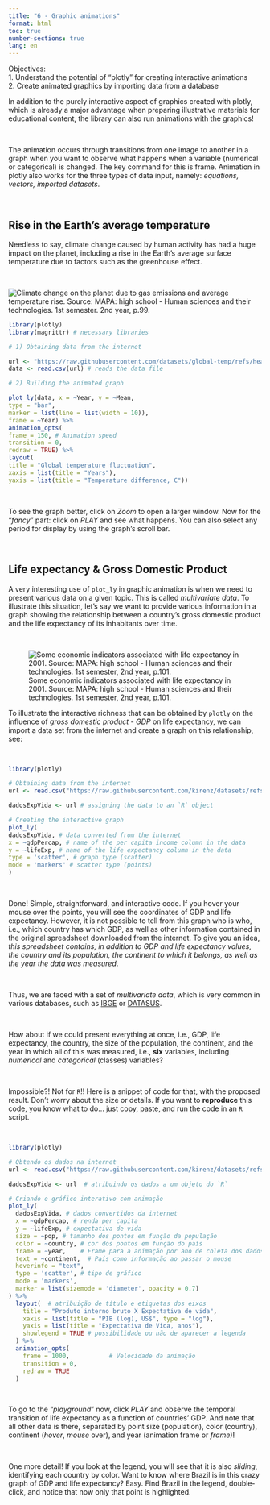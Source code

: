 ```yaml
---
title: "6 - Graphic animations"
format: html
toc: true
number-sections: true
lang: en
---
```



<div class = "reminder-objetivos">
Objectives:\
1. Understand the potential of "plotly" for creating interactive animations\
2. Create animated graphics by importing data from a database
</div>


| In addition to the purely interactive aspect of graphics created with plotly, which is already a major advantage when preparing illustrative materials for educational content, the library can also run animations with the graphics!
\

| The animation occurs through transitions from one image to another in a graph when you want to observe what happens when a variable (numerical or categorical) is changed. The key command for this is frame. Animation in plotly also works for the three types of data input, namely: *equations, vectors, imported datasets*. 
\

## Rise in the Earth's average temperature


| Needless to say, climate change caused by human activity has had a huge impact on the planet, including a rise in the Earth's average surface temperature due to factors such as the greenhouse effect. 
\

![Climate change on the planet due to gas emissions and average temperature rise. Source: MAPA: high school - Human sciences and their technologies. 1st semester. 2nd year, p.99.](temp_mapa.png)
\

```r

library(plotly)
library(magrittr) # necessary libraries

# 1) Obtaining data from the internet

url <- "https://raw.githubusercontent.com/datasets/global-temp/refs/heads/main/data/annual.csv" # defines the link to the data
data <- read.csv(url) # reads the data file

# 2) Building the animated graph 

plot_ly(data, x = ~Year, y = ~Mean,
type = "bar",
marker = list(line = list(width = 10)),
frame = ~Year) %>%
animation_opts(
frame = 150, # Animation speed
transition = 0,
redraw = TRUE) %>%
layout(
title = "Global temperature fluctuation",
xaxis = list(title = "Years"),
yaxis = list(title = "Temperature difference, C"))
```
\

| To see the graph better, click on *Zoom* to open a larger window. Now for the "*fancy*" part: click on *PLAY* and see what happens. You can also select any period for display by using the graph's scroll bar.
\

## Life expectancy & Gross Domestic Product


| A very interesting use of `plot_ly` in graphic animation is when we need to present various data on a given topic. This is called *multivariate data*. To illustrate this situation, let's say we want to provide various information in a graph showing the relationship between a country's gross domestic product and the life expectancy of its inhabitants over time. 
\


![Some economic indicators associated with life expectancy in 2001. Source: MAPA: high school - Human sciences and their technologies. 1st semester, 2nd year, p.101.](expectativa_mapa.png)

| To illustrate the interactive richness that can be obtained by `plotly` on the influence of *gross domestic product - GDP* on life expectancy, we can import a data set from the internet and create a graph on this relationship, see:
\

```r
library(plotly)

# Obtaining data from the internet
url <- read.csv("https://raw.githubusercontent.com/kirenz/datasets/refs/heads/master/gapminder.csv")

dadosExpVida <- url # assigning the data to an `R` object

# Creating the interactive graph
plot_ly(
dadosExpVida, # data converted from the internet
x = ~gdpPercap, # name of the per capita income column in the data
y = ~lifeExp, # name of the life expectancy column in the data
type = 'scatter', # graph type (scatter)
mode = 'markers' # scatter type (points)
)
```
\

| Done! Simple, straightforward, and interactive code. If you hover your mouse over the points, you will see the coordinates of GDP and life expectancy. However, it is not possible to tell from this graph who is who, i.e., which country has which GDP, as well as other information contained in the original spreadsheet downloaded from the internet. To give you an idea, *this spreadsheet contains, in addition to GDP and life expectancy values, the country and its population, the continent to which it belongs, as well as the year the data was measured*. 
\

| Thus, we are faced with a set of *multivariate data*, which is very common in various databases, such as [IBGE](https://www.ibge.gov.br/) or [DATASUS](https://datasus.saude.gov.br). 
\

| How about if we could present everything at once, i.e., GDP, life expectancy, the country, the size of the population, the continent, and the year in which all of this was measured, i.e., **six** variables, including *numerical* and *categorical* (classes) variables?
\

| Impossible?! Not for `R`!! Here is a snippet of code for that, with the proposed result. Don't worry about the size or details. If you want to **reproduce** this code, you know what to do... just copy, paste, and run the code in an `R` script.
\


```r
library(plotly)

# Obtendo os dados na internet
url <- read.csv("https://raw.githubusercontent.com/kirenz/datasets/refs/heads/master/gapminder.csv")

dadosExpVida <- url  # atribuindo os dados a um objeto do `R`

# Criando o gráfico interativo com animação
plot_ly(
  dadosExpVida, # dados convertidos da internet
  x = ~gdpPercap, # renda per capita
  y = ~lifeExp, # expectativa de vida
  size = ~pop, # tamanho dos pontos em função da população
  color = ~country, # cor dos pontos em função do país
  frame = ~year,    # Frame para a animação por ano de coleta dos dados
  text = ~continent,  # País como informação ao passar o mouse
  hoverinfo = "text",
  type = 'scatter', # tipo de gráfico
  mode = 'markers',
  marker = list(sizemode = 'diameter', opacity = 0.7)
) %>%
  layout(  # atribuição de título e etiquetas dos eixos
    title = "Produto interno bruto X Expectativa de vida",
    xaxis = list(title = "PIB (log), US$", type = "log"),
    yaxis = list(title = "Expectativa de Vida, anos"),
    showlegend = TRUE # possibilidade ou não de aparecer a legenda
  ) %>%
  animation_opts(
    frame = 1000,           # Velocidade da animação
    transition = 0,
    redraw = TRUE
  )
```
\

| To go to the "*playground*" now, click *PLAY* and observe the temporal transition of life expectancy as a function of countries' GDP. And note that all other data is there, separated by point size (population), color (country), continent (*hover*, *mouse* over), and year (animation frame or *frame*)! 
\

| One more detail! If you look at the legend, you will see that it is also *sliding*, identifying each country by color. Want to know where Brazil is in this crazy graph of GDP and life expectancy? Easy. Find Brazil in the legend, double-click, and notice that now only that point is highlighted.
